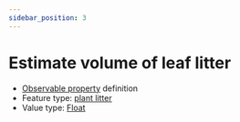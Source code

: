 ```yaml
---
sidebar_position: 3
---
```



# Estimate volume of leaf litter

- [Observable property](/viewers/dawe-vocabs?uri=https://linked.data.gov.au/def/test/dawe-cv/4ad7d58a-543b-46b5-83c5-fa87dd8ce1ff) definition
- Feature type: [plant litter](http://linked.data.gov.au/def/tern-cv/e6ed6e58-5916-4d31-9ed5-109ab3436fce)
- Value type: [Float](https://w3id.org/tern/ontologies/tern/Float)


<Example protocolModule="invertebrate-leaf-litter-extraction" observableProperty="https://linked.data.gov.au/def/test/dawe-cv/4ad7d58a-543b-46b5-83c5-fa87dd8ce1ff" />

